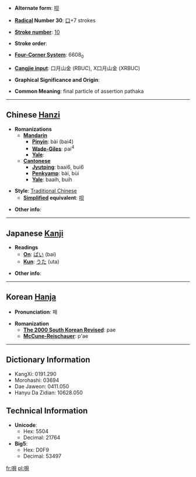 * '''Alternate form''': [[呗]]

* '''[[Wiktionary:Chinese radical index|Radical]] Number 30''': [[Wiktionary:Chinese radical index 口|口]]+7 strokes

* '''[[Wiktionary:Chinese total strokes index|Stroke number]]''': [[Wiktionary:Chinese total strokes index 10|10]]

* '''Stroke order''': 

* '''[[Wiktionary:Chinese four corner index|Four-Corner System]]''': 6608<sub>0</sub>

* '''[[Wiktionary:Chinese Cangjie index|Cangjie input]]''': 口月山金 (RBUC), X口月山金 (XRBUC)

* '''Graphical Significance and Origin''': 

* '''Common Meaning''': final particle of assertion pathaka

----

== Chinese [[Hanzi]] ==

* '''Romanizations'''
** '''[[Mandarin]]'''
*** '''[[Pinyin]]''': bài (bai4)
*** '''[[Wade-Giles]]''': pai<sup>4</sup>
*** '''[[Yale]]''': 
** '''[[Cantonese]]'''
*** '''[[Jyutping]]''': baai6, bui6
*** '''[[Penkyamp]]''': bài, bùi
*** '''[[Yale]]''': baaih, buih

* '''Style''': [[Traditional Chinese]] 
** '''[[Simplified Chinese|Simplified]] equivalent''': [[呗]]

* '''Other info''': 

----

== Japanese [[Kanji]] ==

* '''Readings'''
** '''[[On]]''': [[ばい]] (bai)
** '''[[Kun]]''': [[うた]] (uta)

* '''Other info''':  

----

== Korean [[Hanja]] ==

* '''Pronunciation''': 패

* '''Romanization'''
** '''[[The 2000 South Korean Revised Romanization|The 2000 South Korean Revised]]''': pae
** '''[[McCune-Reischauer]]''': p'ae

----

== Dictionary Information ==

* KangXi: 0191.290
* Morohashi: 03694
* Dae Jaweon: 0411.050
* Hanyu Da Zidian: 10628.050

== Technical Information ==

* '''Unicode''':
** Hex: 5504
** Decimal: 21764
* '''Big5''':
** Hex: D0F9
** Decimal: 53497

[[fr:唄]]
[[pl:唄]]